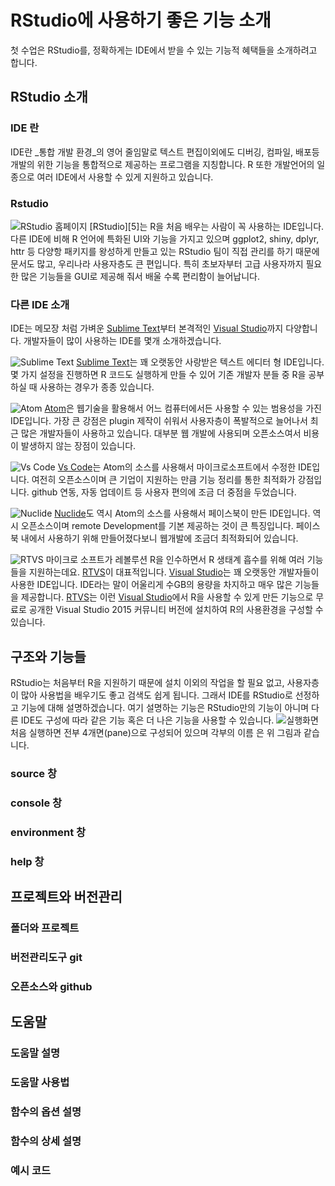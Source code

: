 # RStudio에 사용하기 좋은 기능 소개 {#rstudio}

첫 수업은 RStudio를, 정확하게는 IDE에서 받을 수 있는 기능적 혜택들을 소개하려고 합니다.

## RStudio 소개 {#introduce-rstudio}

### IDE 란 {#ide}

IDE란 _통합 개발 환경_의 영어 줄임말로 텍스트 편집이외에도 디버깅, 컴파일, 배포등 개발의 위한 기능을 통합적으로 제공하는 프로그램을 지칭합니다. R 또한 개발언어의 일종으로 여러 IDE에서 사용할 수 있게 지원하고 있습니다.

### Rstudio {#rstudio}

![RStudio 홈페이지](https://raw.githubusercontent.com/mrchypark/data_camp_dabrp/master/images/rstudio-home.PNG)
[RStudio][5]는 R을 처음 배우는 사람이 꼭 사용하는 IDE입니다. 다른 IDE에 비해 R 언어에 특화된 UI와 기능을 가지고 있으며 ggplot2, shiny, dplyr, httr 등 다양항 패키지를 왕성하게 만들고 있는 RStudio 팀이 직접 관리를 하기 때문에 문서도 많고, 우리나라 사용자층도 큰 편입니다. 특히 초보자부터 고급 사용자까지 필요한 많은 기능들을 GUI로 제공해 줘서 배울 수록 편리함이 늘어납니다.

### 다른 IDE 소개 {#ide-others}

IDE는 메모장 처럼 가벼운 [Sublime Text][201]부터 본격적인 [Visual Studio][202]까지 다양합니다. 개발자들이 많이 사용하는 IDE를 몇개 소개하겠습니다.

![Sublime Text](http://microsoft.github.io/RTVS-docs/media/RTVS-Installation-data-scientist-layout-result.png)
[Sublime Text][201]는 꽤 오랫동안 사랑받은 텍스트 에디터 형 IDE입니다. 몇 가지 설정을 진행하면 R 코드도 실행하게 만들 수 있어 기존 개발자 분들 중 R을 공부하실 때 사용하는 경우가 종종 있습니다.

![Atom](https://joshuajangblog.files.wordpress.com/2016/09/atom_editor.png?w=840)
[Atom][204]은 웹기술을 활용해서 어느 컴퓨터에서든 사용할 수 있는 범용성을 가진 IDE입니다. 가장 큰 강점은 plugin 제작이 쉬워서 사용자층이 폭발적으로 늘어나서 최근 많은 개발자들이 사용하고 있습니다. 대부분 웹 개발에 사용되며 오픈소스여서 비용이 발생하지 않는 장점이 있습니다.

![Vs Code](https://msdnshared.blob.core.windows.net/media/2016/03/vsc1.jpg)
[Vs Code][205]는 Atom의 소스를 사용해서 마이크로소프트에서 수정한 IDE입니다. 여전히 오픈소스이며 큰 기업이 지원하는 만큼 기능 정리를 통한 최적화가 강점입니다. github 연동, 자동 업데이트 등 사용자 편의에 조금 더 중점을 두었습니다.

![Nuclide](https://nuclide.io/static/images/docs/promo-debugger.png)
[Nuclide][206]도 역시 Atom의 소스를 사용해서 페이스북이 만든 IDE입니다. 역시 오픈소스이며 remote Development를 기본 제공하는 것이 큰 특징입니다. 페이스북 내에서 사용하기 위해 만들어졌다보니 웹개발에 조금더 최적화되어 있습니다.

![RTVS](http://microsoft.github.io/RTVS-docs/media/RTVS-Installation-data-scientist-layout-result.png)
마이크로 소프트가 레볼루션 R을 인수하면서 R 생태계 흡수를 위해 여러 기능들을 지원하는데요. [RTVS][203]이 대표적입니다. [Visual Studio][202]는 꽤 오랫동안 개발자들이 사용한 IDE입니다. IDE라는 말이 어울리게 수GB의 용량을 차지하고 매우 많은 기능들을 제공합니다. [RTVS][203]는 이런 [Visual Studio][202]에서 R을 사용할 수 있게 만든 기능으로 무료로 공개한 Visual Studio 2015 커뮤니티 버전에 설치하여 R의 사용환경을 구성할 수 있습니다.

## 구조와 기능들 {#structures}

RStudio는 처음부터 R을 지원하기 때문에 설치 이외의 작업을 할 필요 없고, 사용자층이 많아 사용법을 배우기도 좋고 검색도 쉽게 됩니다. 그래서 IDE를 RStudio로 선정하고 기능에 대해 설명하겠습니다. 여기 설명하는 기능은 RStudio만의 기능이 아니며 다른 IDE도 구성에 따라 같은 기능 혹은 더 나은 기능을 사용할 수 있습니다.
![실행화면](https://raw.githubusercontent.com/mrchypark/data_camp_dabrp/master/images/rstudio-run.png)
처음 실행하면 전부 4개면(pane)으로 구성되어 있으며 각부의 이름 은 위 그림과 같습니다.


### source 창 {#source-pane}

### console 창 {#console-pane}

### environment 창 {#env-pane}

### help 창 {#help-pane}


## 프로젝트와 버전관리 {#project-git}

### 폴더와 프로젝트 {#use-project}

### 버전관리도구 git {#introduce-git}

### 오픈소스와 github {#introduce-github}


## 도움말 {#help-page}

### 도움말 설명 {#introduce-help}

### 도움말 사용법 {#help-usage}

### 함수의 옵션 설명 {#help-param}

### 함수의 상세 설명 {#help-detail}

### 예시 코드 {#help-example}

[201]: https://www.sublimetext.com/
[202]: https://www.visualstudio.com/
[203]: http://microsoft.github.io/RTVS-docs/installation.html
[204]: https://atom.io/
[205]: https://code.visualstudio.com/
[206]: https://nuclide.io/